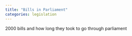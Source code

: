 ```yaml
---
title: "Bills in Parliament"
categories: legislation
---
```


2000 bills and how long they took to go through parliament